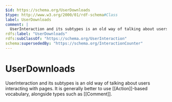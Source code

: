 ```yaml
---
$id: https://schema.org/UserDownloads
$type: http://www.w3.org/2000/01/rdf-schema#Class
label: UserDownloads
comment: |
  UserInteraction and its subtypes is an old way of talking about users interacting with pages. It is generally better to use [[Action]]-based vocabulary, alongside types such as [[Comment]].
rdfs:label: "UserDownloads"
rdfs:subClassOf: "https://schema.org/UserInteraction"
schema:supersededBy: "https://schema.org/InteractionCounter"
---
```


# UserDownloads

UserInteraction and its subtypes is an old way of talking about users interacting with pages. It is generally better to use [[Action]]-based vocabulary, alongside types such as [[Comment]].

